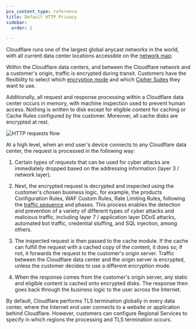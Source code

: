 ```yaml
---
pcx_content_type: reference
title: Default HTTP Privacy
sidebar:
  order: 2

---
```


Cloudflare runs one of the largest global anycast networks in the world, with all current data center locations accessible on the [network map](https://www.cloudflare.com/network/).

Within the Cloudflare data centers, and between the Cloudflare network and a customer's origin, traffic is encrypted during transit. Customers have the flexibility to select which [encryption mode](/ssl/origin-configuration/ssl-modes/) and which [Cipher Suites](/ssl/edge-certificates/additional-options/cipher-suites/) they want to use.

Additionally, all request and response processing within a Cloudflare data center occurs in memory, with machine inspection used to prevent human access. Nothing is written to disk except for eligible content for caching or Cache Rules configured by the customer. Moreover, all cache disks are encrypted at rest.

![HTTP requests flow](~/assets/images/data-localization/http-requests-flow.png)

At a high level, when an end user's device connects to any Cloudflare data center, the request is processed in the following way:

1. Certain types of requests that can be used for cyber attacks are immediately dropped based on the addressing information (layer 3 / network layer).

2. Next, the encrypted request is decrypted and inspected using the customer's chosen business logic, for example, the products Configuration Rules, WAF Custom Rules, Rate Limiting Rules, following the [traffic sequence](https://blog.cloudflare.com/traffic-sequence-which-product-runs-first/) and phases. This process enables the detection and prevention of a variety of different types of cyber attacks and malicious traffic, including layer 7 / application layer DDoS attacks, automated bot traffic, credential stuffing, and SQL injection, among others.

3. The inspected request is then passed to the cache module. If the cache can fulfill the request with a cached copy of the content, it does so; if not, it forwards the request to the customer's origin server. Traffic between the Cloudflare data center and the origin server is encrypted, unless the customer decides to use a different encryption mode.

4. When the response comes from the customer's origin server, any static and eligible content is cached onto encrypted disks. The response then goes back through the business logic to the user across the Internet.

By default, Cloudflare performs TLS termination globally in every data center, where the Internet end user connects to a website or application behind Cloudflare. However, customers can configure Regional Services to specify in which regions the processing and TLS termination occurs.

